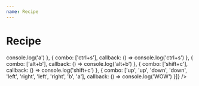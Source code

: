 ```yaml
---
name: Recipe
---
```



# Recipe

<Playground>
  <Recipe
    interceptors={[{
        combo: ['a'],
        callback: () => console.log('a')
      }, {
        combo: ['ctrl+s'],
        callback: () => console.log('ctrl+s')
      }, {
        combo: ['alt+b'],
        callback: () => console.log('alt+b')
      }, {
        combo: ['shift+c'],
        callback: () => console.log('shift+c')
      }, {
        combo: ['up', 'up', 'down', 'down', 'left', 'right', 'left', 'right', 'b', 'a'],
        callback: () => console.log('WOW')
      }]}
  />
</Playground>
